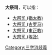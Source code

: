 '''大祭司'''，可以指：
* [[大祭司_(猶太教)|大祭司 (猶太教)]]
* [[大祭司_(古罗马)|大祭司 (古罗马)]]
* [[大祭司_(東正教)|大祭司 (東正教)]]
* [[大祭司_(埃及)|大祭司 (埃及)]]
{{消歧義}}
[[Category:三字消歧義|Category:三字消歧義]]